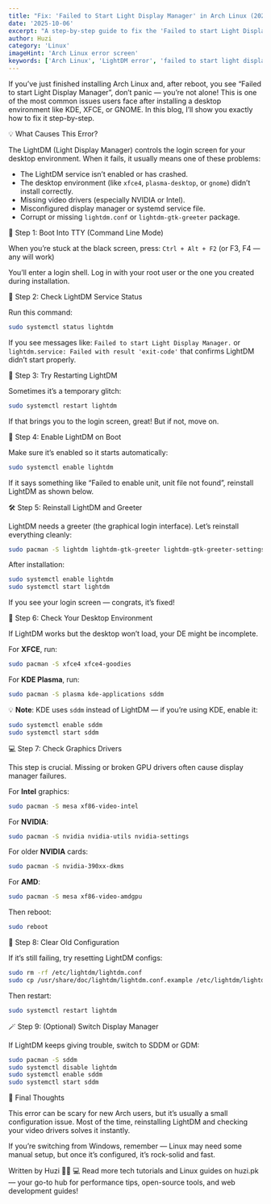 ```yaml
---
title: "Fix: 'Failed to Start Light Display Manager' in Arch Linux (2025)"
date: '2025-10-06'
excerpt: "A step-by-step guide to fix the 'Failed to start Light Display Manager' error in Arch Linux. Learn to troubleshoot LightDM by checking service status, reinstalling greeters, fixing graphics drivers, and more."
author: Huzi
category: 'Linux'
imageHint: 'Arch Linux error screen'
keywords: ['Arch Linux', 'LightDM error', 'failed to start light display manager', 'Linux boot error', 'display manager', 'troubleshooting']
---
```

If you’ve just finished installing Arch Linux and, after reboot, you see “Failed to start Light Display Manager”, don’t panic — you’re not alone!
This is one of the most common issues users face after installing a desktop environment like KDE, XFCE, or GNOME. In this blog, I’ll show you exactly how to fix it step-by-step.

💡 What Causes This Error?

The LightDM (Light Display Manager) controls the login screen for your desktop environment.
When it fails, it usually means one of these problems:

*   The LightDM service isn’t enabled or has crashed.
*   The desktop environment (like `xfce4`, `plasma-desktop`, or `gnome`) didn’t install correctly.
*   Missing video drivers (especially NVIDIA or Intel).
*   Misconfigured display manager or systemd service file.
*   Corrupt or missing `lightdm.conf` or `lightdm-gtk-greeter` package.

🧰 Step 1: Boot Into TTY (Command Line Mode)

When you’re stuck at the black screen, press:
`Ctrl + Alt + F2`
(or F3, F4 — any will work)

You’ll enter a login shell. Log in with your root user or the one you created during installation.

🧩 Step 2: Check LightDM Service Status

Run this command:
```bash
sudo systemctl status lightdm
```
If you see messages like:
`Failed to start Light Display Manager.`
or
`lightdm.service: Failed with result 'exit-code'`
that confirms LightDM didn’t start properly.

🔄 Step 3: Try Restarting LightDM

Sometimes it’s a temporary glitch:
```bash
sudo systemctl restart lightdm
```
If that brings you to the login screen, great!
But if not, move on.

🧠 Step 4: Enable LightDM on Boot

Make sure it’s enabled so it starts automatically:
```bash
sudo systemctl enable lightdm
```
If it says something like “Failed to enable unit, unit file not found”, reinstall LightDM as shown below.

🛠️ Step 5: Reinstall LightDM and Greeter

LightDM needs a greeter (the graphical login interface).
Let’s reinstall everything cleanly:
```bash
sudo pacman -S lightdm lightdm-gtk-greeter lightdm-gtk-greeter-settings
```
After installation:
```bash
sudo systemctl enable lightdm
sudo systemctl start lightdm
```
If you see your login screen — congrats, it’s fixed!

🎨 Step 6: Check Your Desktop Environment

If LightDM works but the desktop won’t load, your DE might be incomplete.

For **XFCE**, run:
```bash
sudo pacman -S xfce4 xfce4-goodies
```
For **KDE Plasma**, run:
```bash
sudo pacman -S plasma kde-applications sddm
```
💡 **Note**: KDE uses `sddm` instead of LightDM — if you’re using KDE, enable it:
```bash
sudo systemctl enable sddm
sudo systemctl start sddm
```

💻 Step 7: Check Graphics Drivers

This step is crucial. Missing or broken GPU drivers often cause display manager failures.

For **Intel** graphics:
```bash
sudo pacman -S mesa xf86-video-intel
```
For **NVIDIA**:
```bash
sudo pacman -S nvidia nvidia-utils nvidia-settings
```
For older **NVIDIA** cards:
```bash
sudo pacman -S nvidia-390xx-dkms
```
For **AMD**:
```bash
sudo pacman -S mesa xf86-video-amdgpu
```
Then reboot:
```bash
sudo reboot
```

🧹 Step 8: Clear Old Configuration

If it’s still failing, try resetting LightDM configs:
```bash
sudo rm -rf /etc/lightdm/lightdm.conf
sudo cp /usr/share/doc/lightdm/lightdm.conf.example /etc/lightdm/lightdm.conf
```
Then restart:
```bash
sudo systemctl restart lightdm
```

🪄 Step 9: (Optional) Switch Display Manager

If LightDM keeps giving trouble, switch to SDDM or GDM:
```bash
sudo pacman -S sddm
sudo systemctl disable lightdm
sudo systemctl enable sddm
sudo systemctl start sddm
```

🧾 Final Thoughts

This error can be scary for new Arch users, but it’s usually a small configuration issue.
Most of the time, reinstalling LightDM and checking your video drivers solves it instantly.

If you’re switching from Windows, remember — Linux may need some manual setup, but once it’s configured, it’s rock-solid and fast.

Written by Huzi 🧑‍💻
💻 Read more tech tutorials and Linux guides on huzi.pk — your go-to hub for performance tips, open-source tools, and web development guides!
